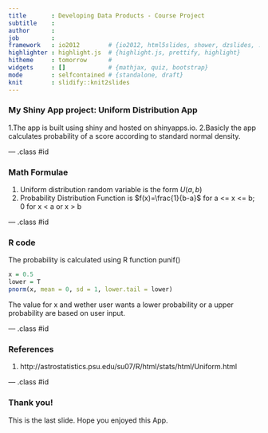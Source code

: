 ```yaml
---
title       : Developing Data Products - Course Project
subtitle    : 
author      : 
job         : 
framework   : io2012        # {io2012, html5slides, shower, dzslides, ...}
highlighter : highlight.js  # {highlight.js, prettify, highlight}
hitheme     : tomorrow      # 
widgets     : []            # {mathjax, quiz, bootstrap}
mode        : selfcontained # {standalone, draft}
knit        : slidify::knit2slides
---
```


### My Shiny App project: Uniform Distribution App

1.The app is built using shiny and hosted on shinyapps.io.
2.Basicly the app calculates probability of a score according to standard normal density.

--- .class #id 

### Math Formulae
1. Uniform distribution random variable is the form $U(a,b)$
2. Probability Distribution Function  is $f(x)=\frac{1}{b-a}$ for a <= x <= b;
                                                            0 for x < a or x > b

--- .class #id 

### R code

The probability is calculated using R function punif()

```r
x = 0.5
lower = T
pnorm(x, mean = 0, sd = 1, lower.tail = lower)
```

The value for x and wether user wants a lower probability or a upper probability are based on user input.

--- .class #id 

### References
1. http://astrostatistics.psu.edu/su07/R/html/stats/html/Uniform.html

--- .class #id 

### Thank you!

This is the last slide. Hope you enjoyed this App. 

